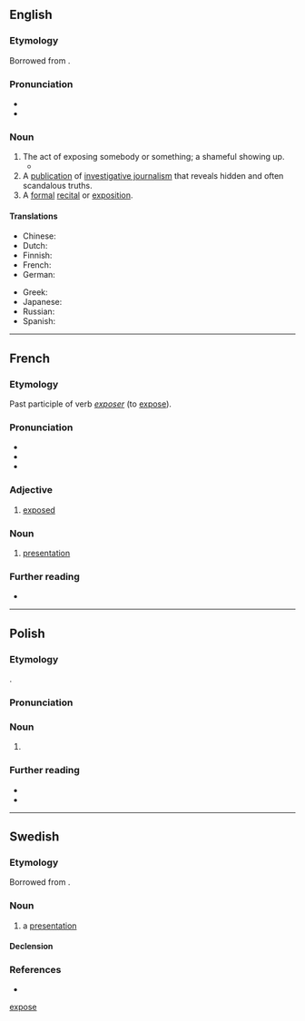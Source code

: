 {{also|expose|Exposé}}
==English==

===Etymology===
Borrowed from {{bor|en|fr|exposé}}.

===Pronunciation===
* {{IPA|en|/ˌɛkspoʊˈzeɪ/}}
* {{audio|en|LL-Q1860 (eng)-Vealhurl-exposé.wav|Audio (UK)}}

===Noun===
{{wikipedia}}
{{en-noun}}

# The act of exposing somebody or something; a shameful showing up.
#* {{quote-book|en|year=1842|author={{w|Letitia Elizabeth Landon}}|title=Lady Anne Granard|volume=2|page=65|text="What shall be said to my sister? We cannot steal from her without saying something, as she would conclude we were murdered, apply to the ambassador, and bring on the very '''''exposé''''' we desire to avoid."}}
# A [[publication]] of [[investigative journalism]] that reveals hidden and often scandalous truths.
# A [[formal]] [[recital]] or [[exposition]].

====Translations====
{{trans-top|publication of investigative journalism}}
* Chinese: {{t+|zh|揭露|tr=jielou}}
* Dutch: {{t+|nl|exposé|n}}
* Finnish: {{t+|fi|paljastus}}
* French: {{t+|fr|révélations|f-p}}
* German: {{t+|de|Exposé}}
{{trans-mid}}
* Greek: {{t+|el|έκθεση}}
* Japanese: {{t+|ja|暴露|tr=ばくろ, bakuro|sc=Jpan}}
* Russian: {{t+|ru|разоблаче́ние|n}}
* Spanish: {{t+|es|exposición}}
{{trans-bottom}}

[[Category:English terms spelled with É|expose]]

----

==French==

===Etymology===
Past participle of verb ''[[exposer]]'' (to [[expose]]).

===Pronunciation===
* {{fr-IPA}}
* {{audio|fr|Fr-exposé.ogg|Audio (France, Paris)}}
* {{homophones|fr|exposée|exposées|exposer|exposés|exposez}}

===Adjective===
{{fr-adj}}

# [[exposed]]

===Noun===
{{fr-noun|m}}

# [[presentation]]

===Further reading===
* {{R:TLFi}}

----

==Polish==
{{wp|lang=pl}}

===Etymology===
{{bor+|pl|fr|exposé}}.

===Pronunciation===
{{pl-p|ekspoˈze|h=ex.po.sé|a=LL-Q809 (pol)-Olaf-exposé.wav}}

===Noun===
{{pl-noun|n|indecl=yes}}

# {{l|en|exposé}} {{gl|formal speech given by a prime minister}}

===Further reading===
* {{R:pl:WSJP}}
* {{R:pl:PWN}}

----

==Swedish==

===Etymology===
Borrowed from {{bor|sv|fr|exposé}}.

===Noun===
{{sv-noun|c}}

# a [[presentation]]

====Declension====
{{sv-infl-noun-c-r|3=exposée}}

===References===
* {{R:runeberg.org|saol|8|0080.html exposé}}
